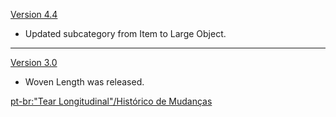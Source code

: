 {{Change History/Header}}
[[Version 4.4]]
* Updated subcategory from Item to Large Object.
----
[[Version 3.0]]
* Woven Length was released.
<noinclude>
[[pt-br:"Tear Longitudinal"/Histórico de Mudanças]]
</noinclude>